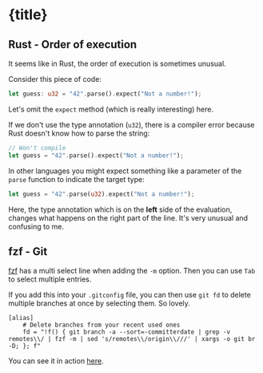 

<ArticleLayout title={title} description={description} publishedAt={publishedAt}>

# {title}

## Rust - Order of execution

It seems like in Rust, the order of execution is sometimes unusual.

Consider this piece of code:

```rust
let guess: u32 = "42".parse().expect("Not a number!");
```

Let's omit the `expect` method (which is really interesting) here.

If we don't use the type annotation (`u32`), there is a compiler error because Rust doesn't know how to parse the string:

```rust
// Won't compile
let guess = "42".parse().expect("Not a number!");
```

In other languages you might expect something like a parameter of the `parse` function to indicate the target type:

```rust
let guess = "42".parse(u32).expect("Not a number!");
```

Here, the type annotation which is on the **left** side of the evaluation, changes what happens on the right part of the line. It's very unusual and confusing to me.

## fzf - Git

[fzf](https://github.com/junegunn/fzf) has a multi select line when adding the `-m` option. Then you can use `Tab` to select multiple entries.

If you add this into your `.gitconfig` file, you can then use `git fd` to delete multiple branches at once by selecting them. So lovely.

```
[alias]
    # Delete branches from your recent used ones
    fd = "!f() { git branch -a --sort=-committerdate | grep -v remotes\\/ | fzf -m | sed 's/remotes\\/origin\\///' | xargs -o git br -D; }; f"
```

You can see it in action [here](https://asciinema.org/a/531520).

</ArticleLayout>
